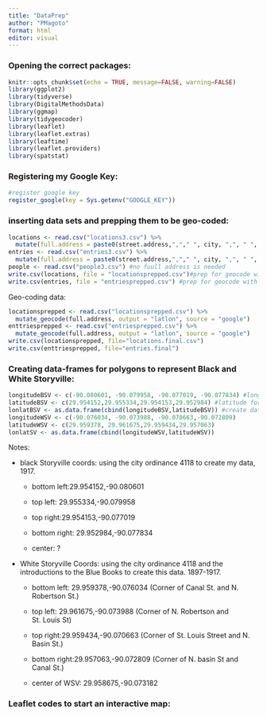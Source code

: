 ```yaml
---
title: "DataPrep"
author: "PMagoto"
format: html
editor: visual
---
```


### Opening the correct packages:

```r
knitr::opts_chunk$set(echo = TRUE, message=FALSE, warning=FALSE)
library(ggplot2) 
library(tidyverse)
library(DigitalMethodsData)
library(ggmap)
library(tidygeocoder)
library(leaflet)
library(leaflet.extras)
library(leaftime)
library(leaflet.providers)
library(spatstat)
```

### Registering my Google Key:

```r
#register google key 
register_google(key = Sys.getenv("GOOGLE_KEY"))
```

### inserting data sets and prepping them to be geo-coded:

```r
locations <- read.csv("locations3.csv") %>% 
  mutate(full.address = paste0(street.address,","," ", city, ",", " ", state))
entries <- read.csv("entries3.csv") %>% 
  mutate(full.address = paste0(street.address,","," ", city, ",", " ", state))
people <- read.csv("people3.csv") #no fuull address is needed
write.csv(locations, file = "locationsprepped.csv")#prep for geocode with ful address and savw locally
write.csv(entries, file = "entriesprepped.csv") #prep for geocode with ful address and savw locally
```

Geo-coding data:

```r
locationsprepped <- read.csv("locationsprepped.csv") %>% 
  mutate_geocode(full.address, output = "latlon", source = "google")
enttriesprepped <- read.csv("entriesprepped.csv") %>% 
  mutate_geocode(full.address, output = "latlon", source = "google")
write.csv(locationsprepped, file="locations.final.csv")
write.csv(enttriesprepped, file="entries.final")
```

### Creating data-frames for polygons to represent Black and White Storyville:

```r
longitudeBSV <- c(-90.080601, -90.079958, -90.077019, -90.077834) #longitude for the polygon
latitudeBSV <- c(29.954152,29.955334,29.954153,29.952984) #latitude for the polygon
lonlatBSV <- as.data.frame(cbind(longitudeBSV,latitudeBSV)) #create dataframe for the polygon
longitudeWSV <- c(-90.076034, -90.073988, -90.070663,-90.072809)
latitudeWSV <- c(29.959378, 29.961675,29.959434,29.957063)
lonlatSV <- as.data.frame(cbind(longitudeWSV,latitudeWSV))
```

Notes:

-   black Storyville coords: using the city ordinance 4118 to create my data, 1917.

    -   bottom left:29.954152,-90.080601

    -   top left: 29.955334,-90.079958

    -   top right:29.954153,-90.077019

    -   bottom right: 29.952984,-90.077834

    -   center: ?

<!-- -->

-   White Storyville Coords: using the city ordinance 4118 and the introductions to the Blue Books to create this data. 1897-1917.

    -   bottom left: 29.959378,-90.076034 (Corner of Canal St. and N. Robertson St.)

    -   top left: 29.961675,-90.073988 (Corner of N. Robertson and St. Louis St)

    -   top right:29.959434,-90.070663 (Corner of St. Louis Street and N. Basin St.)

    -   bottom right:29.957063,-90.072809 (Corner of N. basin St and Canal St.)

    -   center of WSV: 29.958675,-90.073182

### Leaflet codes to start an interactive map:

```r

```
